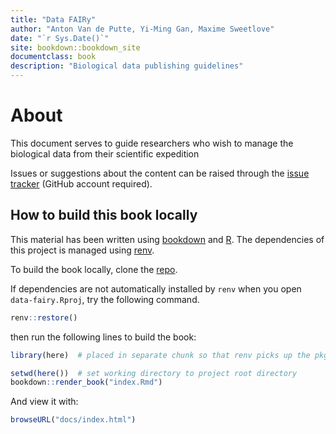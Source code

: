 ```yaml
--- 
title: "Data FAIRy"
author: "Anton Van de Putte, Yi-Ming Gan, Maxime Sweetlove"
date: "`r Sys.Date()`"
site: bookdown::bookdown_site
documentclass: book
description: "Biological data publishing guidelines"
---
```


# About {-}

This document serves to guide researchers who wish to manage the biological data from their scientific expedition

Issues or suggestions about the content can be raised through the [issue tracker](https://github.com/79-6d/data-fairy/issues) (GitHub account required).

## How to build this book locally {-}

This material has been written using [bookdown](https://github.com/rstudio/bookdown) and [R](https://cran.r-project.org/). The dependencies of this project is managed using [renv](https://rstudio.github.io/renv/).

To build the book locally, clone the [repo](https://github.com/79-6d/data-fairy.git).

If dependencies are not automatically installed by `renv` when you open `data-fairy.Rproj`, try the following command.

```r
renv::restore()
```

then run the following lines to build the book:

```r
library(here)  # placed in separate chunk so that renv picks up the pkg
```

```r
setwd(here())  # set working directory to project root directory 
bookdown::render_book("index.Rmd")
```

And view it with:

```r
browseURL("docs/index.html")
```

